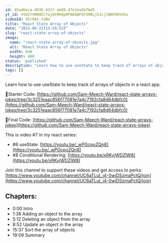 ```yaml
---
id: 45ad6aca-d03b-431f-ab89-47e1ea5bfbd5
yt_id: VVU2YVRMdUlfajQtMHdpRFN6bWFQY3RRLjk1cjlBNV90YU5v
videoId: 95r9A5_taNo
title: "React State Array of Objects"
date: "2022-09-22T13:59:52Z"
slug: "react-state-array-of-objects"
image: 
  name: "react-state-array-of-objects.jpg"
  alt: "React State Array of Objects"
  width: 640
  height: 480
status: 'published'
description: "Learn how to use useState to keep track of arrays of objects in a react app."
tags: []
---
```


Learn how to use useState to keep track of arrays of objects in a react app.

🔗Starter Code:
[https://github.com/Sam-Meech-Ward/react-state-arrays-jokes/tree/3c3251eaac856f77081e7a4c7192cfa8d64dbfc0](https://github.com/Sam-Meech-Ward/react-state-arrays-jokes/tree/3c3251eaac856f77081e7a4c7192cfa8d64dbfc0)

🔗Final Code:
[https://github.com/Sam-Meech-Ward/react-state-arrays-jokes](https://github.com/Sam-Meech-Ward/react-state-arrays-jokes)

This is video #7 in my react series: 

* #6 useState: [https://youtu.be/_wPGcpoZQn8](https://youtu.be/_wPGcpoZQn8)
* #8 Conditional Rendering: [https://youtu.be/xRKvjWDZlW8](https://youtu.be/xRKvjWDZlW8)

Join this channel to support these videos and get access to perks:
[https://www.youtube.com/channel/UC6aTLuI_j4-0wiDSzmaPctQ/join](https://www.youtube.com/channel/UC6aTLuI_j4-0wiDSzmaPctQ/join)

## Chapters:

* 0:00​ Intro
* 1:38 Adding an object to the array
* 5:12 Deleting an object from the array
* 8:52 Update an object in the array
* 15:37 Sort the array of objects
* 19:09 Summary


